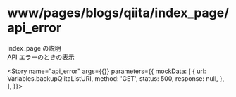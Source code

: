 
<Meta
  title="www/pages/blogs/qiita/index_page/api_error"
  component={BlogsQiitaIndexPage}
  decorators={[withMock]}
/>

# www/pages/blogs/qiita/index_page/api_error

index_page の説明  
API エラーのときの表示

<Story
  name="api_error"
  args={{}}
  parameters={{
    mockData: [
      {
        url: Variables.backupQiitaListURI,
        method: 'GET',
        status: 500,
        response: null,
      },
    ],
  }}></Story>

<Source>
  <BlogsQiitaIndexPage />
</Source>

<Props story="api_error" />
